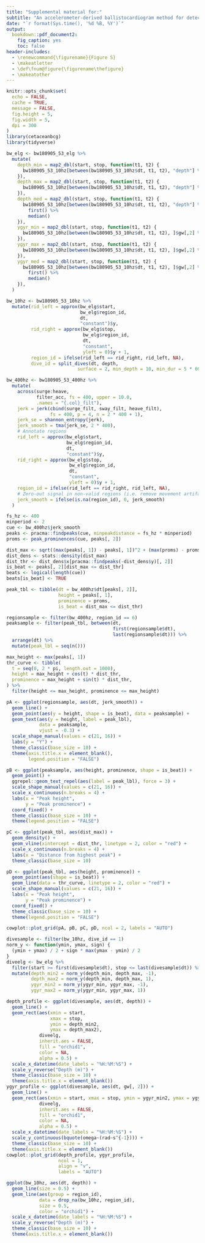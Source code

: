 ```yaml
---
title: "Supplemental material for:"
subtitle: "An accelerometer-derived ballistocardiogram method for detecting heartrates in free-ranging marine mammals"
date: "`r format(Sys.time(), '%d %B, %Y')`"
output:
  bookdown::pdf_document2:
    fig_caption: yes
    toc: false
header-includes:
  - \renewcommand{\figurename}{Figure S}
  - \makeatletter
  - \def\fnum@figure{\figurename\thefigure}
  - \makeatother
---
```


```r
knitr::opts_chunk$set(
  echo = FALSE,
  cache = TRUE,
  message = FALSE,
  fig.height = 5,
  fig.width = 5,
  dpi = 300
)
library(cetaceanbcg)
library(tidyverse)
```

```r
bw_elg <- bw180905_53_elg %>% 
  mutate(
    depth_min = map2_dbl(start, stop, function(t1, t2) {
      bw180905_53_10hz[between(bw180905_53_10hz$dt, t1, t2), "depth"] %>% min()
    }),
    depth_max = map2_dbl(start, stop, function(t1, t2) {
      bw180905_53_10hz[between(bw180905_53_10hz$dt, t1, t2), "depth"] %>% max()
    }),
    depth_med = map2_dbl(start, stop, function(t1, t2) {
      bw180905_53_10hz[between(bw180905_53_10hz$dt, t1, t2), "depth"] %>% 
        first() %>% 
        median()
    }),
    ygyr_min = map2_dbl(start, stop, function(t1, t2) {
      bw180905_53_10hz[between(bw180905_53_10hz$dt, t1, t2), ]$gw[,2] %>% min()
    }),
    ygyr_max = map2_dbl(start, stop, function(t1, t2) {
      bw180905_53_10hz[between(bw180905_53_10hz$dt, t1, t2), ]$gw[,2] %>% max()
    }),
    ygyr_med = map2_dbl(start, stop, function(t1, t2) {
      bw180905_53_10hz[between(bw180905_53_10hz$dt, t1, t2), ]$gw[,2] %>% 
        first() %>% 
        median()
    }),
  )

bw_10hz <- bw180905_53_10hz %>% 
  mutate(rid_left = approx(bw_elg$start, 
                           bw_elg$region_id, 
                           dt, 
                           "constant")$y,
         rid_right = approx(bw_elg$stop, 
                            bw_elg$region_id, 
                            dt, 
                            "constant", 
                            yleft = 0)$y + 1,
         region_id = ifelse(rid_left == rid_right, rid_left, NA),
         dive_id = split_dives(dt, depth,
                          surface = 2, min_depth = 10, min_dur = 5 * 60))

bw_400hz <- bw180905_53_400hz %>%
  mutate(
    across(surge:heave, 
           filter_acc, fs = 400, upper = 10.0, 
           .names = "{.col}_filt"),
    jerk = jerk(cbind(surge_filt, sway_filt, heave_filt), 
                fs = 400, p = 4, n = 2 * 400 + 1),
    jerk_se = shannon_entropy(jerk),
    jerk_smooth = tma(jerk_se, 2 * 400),
    # Annotate regions
    rid_left = approx(bw_elg$start, 
                      bw_elg$region_id, 
                      dt, 
                      "constant")$y,
    rid_right = approx(bw_elg$stop, 
                       bw_elg$region_id, 
                       dt, 
                       "constant", 
                       yleft = 0)$y + 1,
    region_id = ifelse(rid_left == rid_right, rid_left, NA),
    # Zero-out signal in non-valid regions (i.e. remove movement artifacts)
    jerk_smooth = ifelse(is.na(region_id), 0, jerk_smooth)
  )
```

<!--
ABD: Use color instead of open/close
C: Axis tick label clipping
D: open and close doesn't work because of overplotting
-->
```r
fs_hz <- 400
minperiod <- 2
cue <- bw_400hz$jerk_smooth
peaks <- pracma::findpeaks(cue, minpeakdistance = fs_hz * minperiod)
proms <- peak_prominences(cue, peaks[, 2])

dist_max <- sqrt((max(peaks[, 1]) - peaks[, 1])^2 + (max(proms) - proms)^2)
dist_dens <- stats::density(dist_max)
dist_thr <- dist_dens$x[pracma::findpeaks(-dist_dens$y)[, 2]]
is_beat <- peaks[, 2][dist_max <= dist_thr]
beats <- logical(length(cue))
beats[is_beat] <- TRUE

peak_tbl <- tibble(dt = bw_400hz$dt[peaks[, 2]],
                   height = peaks[, 1],
                   prominence = proms,
                   is_beat = dist_max <= dist_thr)

regionsample <- filter(bw_400hz, region_id == 6)
peaksample <- filter(peak_tbl, between(dt, 
                                       first(regionsample$dt), 
                                       last(regionsample$dt))) %>% 
  arrange(dt) %>% 
  mutate(peak_lbl = seq(n()))

max_height <- max(peaks[, 1])
thr_curve <- tibble(
  t = seq(0, 2 * pi, length.out = 1000),
  height = max_height + cos(t) * dist_thr,
  prominence = max_height + sin(t) * dist_thr,
) %>% 
  filter(height <= max_height, prominence <= max_height)

pA <- ggplot(regionsample, aes(dt, jerk_smooth)) +
  geom_line() +
  geom_point(aes(y = height, shape = is_beat), data = peaksample) +
  geom_text(aes(y = height, label = peak_lbl), 
            data = peaksample, 
            vjust = -0.3) +
  scale_shape_manual(values = c(21, 16)) +
  labs(y = "Y") +
  theme_classic(base_size = 10) +
  theme(axis.title.x = element_blank(),
        legend.position = "FALSE")

pB <- ggplot(peaksample, aes(height, prominence, shape = is_beat)) +
  geom_point() +
  ggrepel::geom_text_repel(aes(label = peak_lbl), force = 3) +
  scale_shape_manual(values = c(21, 16)) +
  scale_x_continuous(n.breaks = 4) +
  labs(x = "Peak height",
       y = "Peak prominence") +
  coord_fixed() +
  theme_classic(base_size = 10) +
  theme(legend.position = "FALSE")

pC <- ggplot(peak_tbl, aes(dist_max)) +
  geom_density() +
  geom_vline(xintercept = dist_thr, linetype = 2, color = "red") +
  scale_x_continuous(n.breaks = 4) +
  labs(x = "Distance from highest peak") +
  theme_classic(base_size = 10)

pD <- ggplot(peak_tbl, aes(height, prominence)) +
  geom_point(aes(shape = is_beat)) +
  geom_line(data = thr_curve, linetype = 2, color = "red") +
  scale_shape_manual(values = c(21, 16)) +
  labs(x = "Peak height",
       y = "Peak prominence") +
  coord_fixed() +
  theme_classic(base_size = 10) +
  theme(legend.position = "FALSE")

cowplot::plot_grid(pA, pB, pC, pD, ncol = 2, labels = "AUTO")
```

```r
divesample <- filter(bw_10hz, dive_id == 1)
norm_y <- function(ymin, ymax, sign) {
  (ymin + ymax) / 2 + sign * max(ymax - ymin) / 2
}
diveelg <- bw_elg %>% 
  filter(start >= first(divesample$dt), stop <= last(divesample$dt)) %>% 
  mutate(depth_min2 = norm_y(depth_min, depth_max, -1),
         depth_max2 = norm_y(depth_min, depth_max, 1),
         ygyr_min2 = norm_y(ygyr_min, ygyr_max, -1),
         ygyr_max2 = norm_y(ygyr_min, ygyr_max, 1))

depth_profile <- ggplot(divesample, aes(dt, depth)) +
  geom_line() +
  geom_rect(aes(xmin = start, 
                xmax = stop, 
                ymin = depth_min2, 
                ymax = depth_max2),
            diveelg,
            inherit.aes = FALSE,
            fill = "orchid1",
            color = NA,
            alpha = 0.5) +
  scale_x_datetime(date_labels = "%H:%M:%S") +
  scale_y_reverse("Depth (m)") +
  theme_classic(base_size = 10) +
  theme(axis.title.x = element_blank())
ygyr_profile <- ggplot(divesample, aes(dt, gw[, 2])) +
  geom_line() +
  geom_rect(aes(xmin = start, xmax = stop, ymin = ygyr_min2, ymax = ygyr_max2),
            diveelg,
            inherit.aes = FALSE,
            fill = "orchid1",
            color = NA,
            alpha = 0.5) +
  scale_x_datetime(date_labels = "%H:%M:%S") +
  scale_y_continuous(bquote(omega~(rad~s^{-1}))) +
  theme_classic(base_size = 10) +
  theme(axis.title.x = element_blank())
cowplot::plot_grid(depth_profile, ygyr_profile, 
                   ncol = 1, 
                   align = "v", 
                   labels = "AUTO")
```

<!-- James' feedback: either make this wider (not square) or break it into separate hours. -->
```r
ggplot(bw_10hz, aes(dt, depth)) +
  geom_line(size = 0.5) +
  geom_line(aes(group = region_id), 
            data = drop_na(bw_10hz, region_id), 
            size = 0.5, 
            color = "orchid1") +
  scale_x_datetime(date_labels = "%H:%M:%S") +
  scale_y_reverse("Depth (m)") +
  theme_classic(base_size = 10) +
  theme(axis.title.x = element_blank())
```

